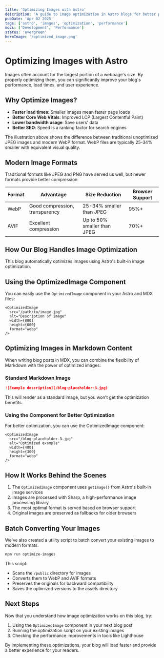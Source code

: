 ```yaml
---
title: 'Optimizing Images with Astro'
description: 'A guide to image optimization in Astro blogs for better performance'
pubDate: 'Apr 02 2025'
tags: ['astro', 'images', 'optimization', 'performance']
mocs: ['Development', 'Performance']
status: 'evergreen'
heroImage: '/optimized_image.png'
---
```



# Optimizing Images with Astro

<OptimizedImage
  src="/optimized_image.png"
  alt="Comparison of optimized vs non-optimized images - JPEG file looking sad vs happy WebP file"
  width={800}
  height={800}
  format="png"
  loading="eager"
  class="hero-image"
/>

Images often account for the largest portion of a webpage's size. By properly optimizing them, you can significantly improve your blog's performance, load times, and user experience.

## Why Optimize Images?

- **Faster load times**: Smaller images mean faster page loads
- **Better Core Web Vitals**: Improved LCP (Largest Contentful Paint)
- **Lower bandwidth usage**: Save users' data
- **Better SEO**: Speed is a ranking factor for search engines

<Alert type="info">
  The illustration above shows the difference between traditional unoptimized JPEG images and modern
  WebP format. WebP files are typically 25-34% smaller with equivalent visual quality.
</Alert>

## Modern Image Formats

Traditional formats like JPEG and PNG have served us well, but newer formats provide better compression:

| Format | Advantage                      | Size Reduction              | Browser Support |
| ------ | ------------------------------ | --------------------------- | --------------- |
| WebP   | Good compression, transparency | 25-34% smaller than JPEG    | 95%+            |
| AVIF   | Excellent compression          | Up to 50% smaller than JPEG | 70%+            |

## How Our Blog Handles Image Optimization

This blog automatically optimizes images using Astro's built-in image optimization.

## Using the OptimizedImage Component

You can easily use the `OptimizedImage` component in your Astro and MDX files:

```astro
<OptimizedImage
  src="/path/to/image.jpg"
  alt="Description of image"
  width={800}
  height={600}
  format="webp"
/>
```

## Optimizing Images in Markdown Content

When writing blog posts in MDX, you can combine the flexibility of Markdown with the power of optimized images:

### Standard Markdown Image

```md
![Example description](/blog-placeholder-3.jpg)
```

This will render as a standard image, but you won't get the optimization benefits.

### Using the Component for Better Optimization

For better optimization, you can use the OptimizedImage component:

```astro
<OptimizedImage
  src="/blog-placeholder-3.jpg"
  alt="Optimized example"
  width={400}
  height={300}
  format="webp"
/>
```

## How It Works Behind the Scenes

1. The `OptimizedImage` component uses `getImage()` from Astro's built-in image services
2. Images are processed with Sharp, a high-performance image processing library
3. The most optimal format is served based on browser support
4. Original images are preserved as fallbacks for older browsers

## Batch Converting Your Images

We've also created a utility script to batch convert your existing images to modern formats:

```bash
npm run optimize-images
```

This script:

- Scans the `/public` directory for images
- Converts them to WebP and AVIF formats
- Preserves the originals for backward compatibility
- Saves the optimized versions to the assets directory

## Next Steps

Now that you understand how image optimization works on this blog, try:

1. Using the `OptimizedImage` component in your next blog post
2. Running the optimization script on your existing images
3. Checking the performance improvements in tools like Lighthouse

By implementing these optimizations, your blog will load faster and provide a better experience for your readers.
